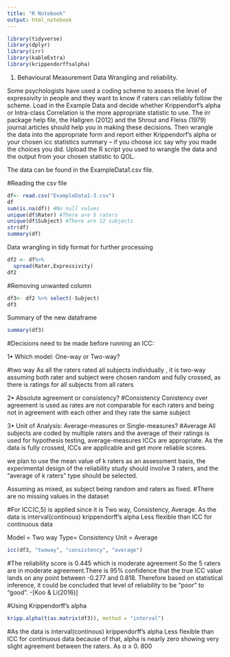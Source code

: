 ```yaml
---
title: "R Notebook"
output: html_notebook
---
```

```r
library(tidyverse)
library(dplyr)
library(irr)
library(kableExtra)
library(krippendorffsalpha)

```

1.	Behavioural Measurement Data Wrangling and reliability.

Some psychologists have used a coding scheme to assess the level of expressivity in people and they want to know if raters can reliably follow the scheme. Load in the Example Data and decide whether Krippendorf’s alpha or Intra-class Correlation is the more appropriate statistic to use. The irr package help file, the Hallgren (2012) and the Shrout and Fleiss (1979) journal articles should help you in making these decisions. Then wrangle the data into the appropriate form and report either Krippendorf’s alpha or your chosen icc statistics summary – if you choose icc say why you made the choices you did. Upload the R script you used to wrangle the data and the output from your chosen statistic to QOL.

The data can be found in the ExampleData1.csv file.

#Reading the csv file
```r

df<- read.csv("ExampleData1-3.csv")
df
sum(is.na(df)) #No null values
unique(df$Rater) #There are 5 raters
unique(df$Subject) #There are 12 subjects
str(df)
summary(df)
```


Data wrangling in tidy format for further processing
```r
df2 <- df%>%
  spread(Rater,Expressivity)
df2
```
#Removing unwanted column
```r
df3<- df2 %>% select(-Subject)
df3
```
Summary of the new dataframe

```r
summary(df3)
```

#Decisions need to be made before running an ICC:

1• Which model: One-way or Two-way? 

#two way
As all the raters rated all subjects individually , it is two-way assuming both rater and subject were chosen random and fully crossed, as there is ratings for all subjects from all raters

2• Absolute agreement or consistency?
#Consistency
Conistency over agreement is used as  rates are not comparable for each raters and being not in agreement with each other and they rate the same subject

3• Unit of Analysis: Average-measures or Single-measures?
#Average
All subjects are coded by multiple raters and the average of their ratings is used for hypothesis testing, average-measures ICCs are appropriate. As the data is fully crossed, ICCs are applicable and get more reliable scores. 

 we plan to use the mean value of k raters as an assessment basis, the experimental design of the reliability study should involve 3 raters, and the “average of k raters” type should be selected.

Assuming as mixed, as subject being random and raters as fixed.
#There are no missing values in the dataset


#For ICC(C,5) is applied since it is Two way, Consistency, Average. As the data is interval(continous) krippendorff's alpha Less flexible than ICC for continuous data

Model = Two way
Type= Consistency
Unit = Average
```r
icc(df3, "twoway", "consistency", "average")
```

#The reliability score is 0.445 which is moderate agreement So the 5 raters are in moderate agreement.There is 95% confidence that the true ICC value lands on any point between -0.277 and 0.818. Therefore based on statistical inference, it could be concluded that level of reliability to be "poor" to "good". -[Koo & Li(2016)]

#Using Krippendorff's alpha
```r
kripp.alpha(t(as.matrix(df3)), method = "interval")
```
#As the data is interval(continous) krippendorff's alpha Less flexible than ICC for continuous data because of that, alpha is nearly zero showing very slight agreement between the raters. As α ≥ 0. 800 

